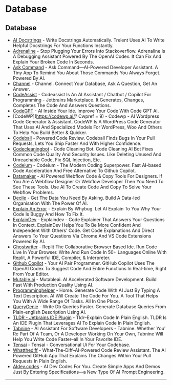 # Database

## Database

- [AI Docstrings](https://trelent.com) - Write Docstrings Automatically. Trelent Uses AI To Write Helpful Docstrings For Your Functions Instantly.
- [Adrenaline](https://useadrenaline.com/) - Stop Plugging Your Errors Into Stackoverflow. Adrenaline Is A Debugging Assistant Powered By The OpenAI Codex. It Can Fix And Explain Your Broken Code In Seconds.
- [Ask Command](http://askcommand.com) - Ask Command—AI-Powered Developer Assistant. A Tiny App To Remind You About Those Commands You Always Forget. Powered By AI.
- [Channel](http://www.usechannel.com) - Channel. Connect Your Database, Ask A Question, Get An Answer.
- [CodeAssist](http://plugins.jetbrains.com/plugin/20085-codeassist) - Codeassist Is An AI Assistant / Chatbot / Copilot For Programming - Jetbrains Marketplace. It Generates, Changes, Completes The Code And Answers Questions.
- [CodeGPT](http://www.codegpt.co/) - AI Inside Your Ide. Improve Your Code With Code GPT AI.
- [CodeWP](<https://codewp.ai/>? Cwpref = 9) - Codewp - AI Wordpress Code Generator & Assistant. CodeWP Is A WordPress Code Generator That Uses AI And Specialized Models For WordPress, Woo And Others To Help You Build Better & Quicker.
- [Codeball](http://codeball.ai) - Powered Code Review. Codeball Finds Bugs In Your Pull Requests, Lets You Ship Faster And With Higher Confidence.
- [Codecleaningbot](http://www.codecleaningbot.com) - Code Cleaning Bot. Code Cleaning AI Bot Fixes Common Code Quality And Security Issues. Like Deleting Unused And Unreachable Code, Fix SQL Injection, Etc.
- [Codeium](http://www.codeium.com) - Codeium - The Modern Coding Superpower. Fast AI-based Code Acceleration And Free Alternative To Github Copilot.
- [Datamaker](http://www.datamaker.dev) - AI Powered Webflow Code & Copy Tools For Designers. If You Are A Webflow Designer Or Webflow Developer Then You Need To See These Tools. Use AI To Create Code And Copy To Solve Your Webflow Problems.
- [Decile](http://decile.app) - Get The Data You Need By Asking. Build A Data-led Organisation With The Power Of AI.
- [Explain An Error](http://explain.whybug.com) - Explain By Whybug. Let AI Explain To You Why Your Code Is Buggy And How To Fix It.
- [ExplainDev](http://explain.dev) - Explaindev - Code Explainer That Answers Your Questions In Context. ExplainDev Helps You To Be More Confident And Independent With Others' Code. Get Code Explanations And Direct Answers To Your Questions Via Chrome And VS Code Extensions Powered By AI.
- [Ghostwriter](http://replit.com) - Replit The Collaborative Browser Based Ide. Run Code Live In Your Browser. Write And Run Code In 50+ Languages Online With Replit, A Powerful IDE, Compiler, & Interpreter.
- [Github Copilot](http://github.com/features/copilot) - Your AI Pair Programmer. GitHub Copilot Uses The OpenAI Codex To Suggest Code And Entire Functions In Real-time, Right From Your Editor.
- [Mutable.ai](http://mutable.ai) - Mutableai. AI Accelerated Software Development. Build Fast With Production Quality Using AI.
- [Programminghelper](http://www.programming-helper.com) - Home. Generate Code With AI Just By Typing A Text Description. AI Will Create The Code For You. A Tool That Helps You With A Wide Range Of Tasks. All In One Place.
- [QueryGenie](http://sqlgenie-co.web.app) - Write Db Queries Faster. Generate Database Queries From Plain-english Description Using AI.
- [TLDR - Jetbrains IDE Plugin](http://tldrdev.ai) - Tldr–Explain Code In Plain English. TLDR Is An IDE Plugin That Leverages AI To Explain Code In Plain English.
- [Tabnine](http://www.tabnine.com) - AI Assistant For Software Developers - Tabnine. Whether You' Re Part Of A Team, Or A Developer Working On Your Own, Tabnine Will Help You Write Code Faster–all In Your Favorite IDE.
- [Tensai](http://airtable.com/shrhYf24UkDMr2gPl) - Tensai - Conversational Ui For Your Codebase.
- [Whatthediff](http://whatthediff.ai) - What-The-Diff–AI-Powered Code Review Assistant. The AI Powered GitHub App That Explains The Changes Within Your Pull Requests In Plain English.
- [AIdev.codes](https://aidev.codes/) - AI Dev Codes For You. Create Simple Apps And Demos Just By Entering Specifications—a New Type Of AI Prompt Engineering.

---
